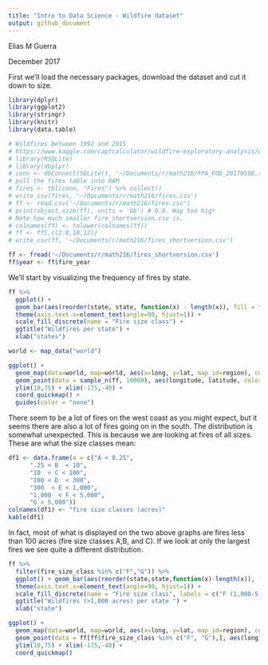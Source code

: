 ```yaml
---
title: "Intro to Data Science - Wildfire dataset"
output: github_document
---
```


Elias M Guerra

December 2017

First we'll load the necessary packages, download the dataset and cut it down to size. 

```r
library(dplyr)
library(ggplot2)
library(stringr)
library(knitr)
library(data.table)

# Wildfires between 1992 and 2015
# https://www.kaggle.com/captcalculator/wildfire-exploratory-analysis/data
# library(RSQLite)
# library(dbplyr)
# conn <- dbConnect(SQLite(), '~/Documents/r/math216/FPA_FOD_20170508.sqlite')
# pull the fires table into RAM
# fires <- tbl(conn, "Fires") %>% collect()
# write_csv(fires, '~/Documents/r/math216/fires.csv')
# ff <- read.csv('~/Documents/r/math216/fires.csv')
# print(object.size(ff), units = 'Gb') # 0.9. Way too big! 
# Note how much smaller fire_shortversion.csv is.
# colnames(ff) <- tolower(colnames(ff))
# ff <- ff[,c(2:8,10,12)]
# write_csv(ff, '~/Documents/r/math216/fires_shortversion.csv')

ff <- fread('~/Documents/r/math216/fires_shortversion.csv')
ff$year <- ff$fire_year
```

We'll start by visualizing the frequency of fires by state. 

```r
ff %>%
  ggplot() + 
  geom_bar(aes(reorder(state, state, function(x) - length(x)), fill = fire_size_class )) +
  theme(axis.text.x=element_text(angle=90, hjust=1)) +
  scale_fill_discrete(name = "Fire size class") +
  ggtitle("Wildfires per state") +
  xlab("states")

world <- map_data("world")

ggplot() + 
  geom_map(data=world, map=world, aes(x=long, y=lat, map_id=region), color="white", size=0.05, alpha=1/4) + 
  geom_point(data = sample_n(ff, 10000), aes(longitude, latitude, color = fire_size_class), alpha = .1) +
  ylim(10,75) + xlim(-175,-40) +
  coord_quickmap() +
  guides(color = "none")
```

There seem to be a lot of fires on the west coast as you might expect, but it seems there are also a lot of fires going on in the south. The distribution is somewhat unexpected. This is because we are looking at fires of all sizes. These are what the size classes mean:

```r
df1 <- data.frame(a = c("A < 0.25",
      ".25 < B  < 10",
      "10  < C < 100",
      "100 < D  < 300",
      "300  < E < 1,000",
      "1,000  < F < 5,000",
      "G > 5,000"))
colnames(df1) <- "fire size classes (acres)"
kable(df1)
```

In fact, most of what is displayed on the two above graphs are fires less than 100 acres (fire size classes A,B, and C). If we look at only the largest fires we see quite a different distribution.

```r
ff %>%
  filter(fire_size_class %in% c("F","G")) %>%
  ggplot() + geom_bar(aes(reorder(state,state,function(x)-length(x)), fill = fire_size_class), color = "black") +
  theme(axis.text.x=element_text(angle=90, hjust=1)) +
  scale_fill_discrete(name = "Fire size class", labels = c("F (1,000-5,000 acres)", "G (>5,000 acres)")) +
  ggtitle("Wildfires (>1,000 acres) per state ") +
  xlab("state")

ggplot() +
  geom_map(data=world, map=world, aes(x=long, y=lat, map_id=region), color="white", size=0.05, alpha=1/4) +
  geom_point(data = ff[ff$fire_size_class %in% c("F", "G"),], aes(longitude, latitude, color = fire_size_class), alpha = .1) +
  ylim(10,75) + xlim(-175,-40) +
  coord_quickmap() 
```


